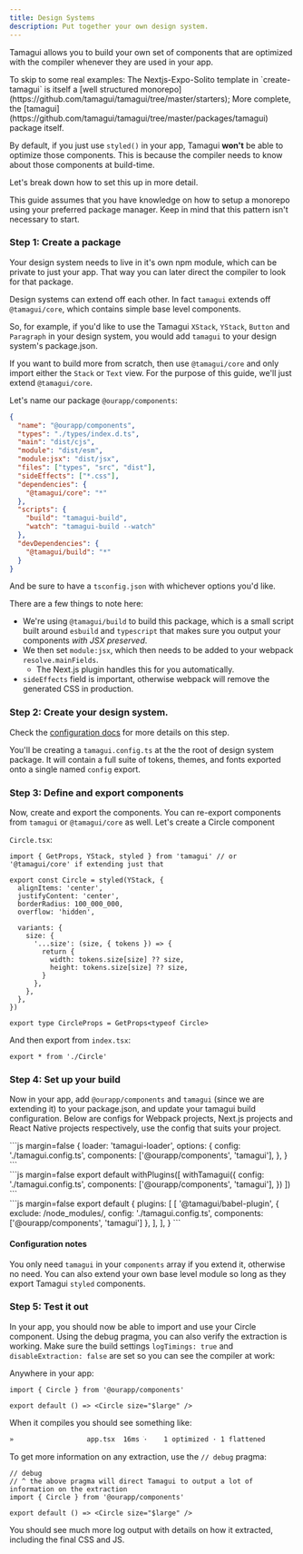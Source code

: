```yaml
---
title: Design Systems
description: Put together your own design system.
---
```


Tamagui allows you to build your own set of components that are optimized with the compiler whenever they are used in your app.

<Notice>
  To skip to some real examples: The Nextjs-Expo-Solito template in `create-tamagui` is itself a [well structured monorepo](https://github.com/tamagui/tamagui/tree/master/starters); More complete, the [tamagui](https://github.com/tamagui/tamagui/tree/master/packages/tamagui) package itself.
</Notice>

By default, if you just use `styled()` in your app, Tamagui **won't** be able to optimize those components. This is because the compiler needs to know about those components at build-time.

Let's break down how to set this up in more detail.

<Notice>
  This guide assumes that you have knowledge on how to setup a monorepo using your
  preferred package manager. Keep in mind that this pattern isn't necessary to start.
</Notice>

### Step 1: Create a package

Your design system needs to live in it's own npm module, which can be private to just your app. That way you can later direct the compiler to look for that package.

Design systems can extend off each other. In fact `tamagui` extends off `@tamagui/core`, which contains simple base level components.

So, for example, if you'd like to use the Tamagui `XStack`, `YStack`, `Button` and `Paragraph` in your design system, you would add `tamagui` to your design system's package.json.

If you want to build more from scratch, then use `@tamagui/core` and only import either the `Stack` or `Text` view. For the purpose of this guide, we'll just extend `@tamagui/core`.

Let's name our package `@ourapp/components`:

```json
{
  "name": "@ourapp/components",
  "types": "./types/index.d.ts",
  "main": "dist/cjs",
  "module": "dist/esm",
  "module:jsx": "dist/jsx",
  "files": ["types", "src", "dist"],
  "sideEffects": ["*.css"],
  "dependencies": {
    "@tamagui/core": "*"
  },
  "scripts": {
    "build": "tamagui-build",
    "watch": "tamagui-build --watch"
  },
  "devDependencies": {
    "@tamagui/build": "*"
  }
}
```

And be sure to have a `tsconfig.json` with whichever options you'd like.

There are a few things to note here:

- We're using `@tamagui/build` to build this package, which is a small script built around `esbuild` and `typescript` that makes sure you output your components _with JSX preserved_.
- We then set `module:jsx`, which then needs to be added to your webpack `resolve.mainFields`.
  - The Next.js plugin handles this for you automatically.
- `sideEffects` field is important, otherwise webpack will remove the generated CSS in production.

### Step 2: Create your design system.

Check the [configuration docs](/docs/core/configuration) for more details on this step.

You'll be creating a `tamagui.config.ts` at the the root of design system package. It will contain a full suite of tokens, themes, and fonts exported onto a single named `config` export.

### Step 3: Define and export components

Now, create and export the components. You can re-export components from `tamagui` or `@tamagui/core` as well. Let's create a Circle component

`Circle.tsx`:

```tsx
import { GetProps, YStack, styled } from 'tamagui' // or '@tamagui/core' if extending just that

export const Circle = styled(YStack, {
  alignItems: 'center',
  justifyContent: 'center',
  borderRadius: 100_000_000,
  overflow: 'hidden',

  variants: {
    size: {
      '...size': (size, { tokens }) => {
        return {
          width: tokens.size[size] ?? size,
          height: tokens.size[size] ?? size,
        }
      },
    },
  },
})

export type CircleProps = GetProps<typeof Circle>
```

And then export from `index.tsx`:

```tsx
export * from './Circle'
```

### Step 4: Set up your build

Now in your app, add `@ourapp/components` and `tamagui` (since we are extending it) to your package.json, and update your tamagui build configuration. Below are configs for Webpack projects, Next.js projects and React Native projects respectively, use the config that suits your project.

<CodeBlockWithTabs>
  <div id="webpack.config.js">
  ```js margin=false
  {
    loader: 'tamagui-loader',
    options: {
      config: './tamagui.config.ts',
      components: ['@ourapp/components', 'tamagui'],
    },
  }
  ```
  </div>

  <div id="next.config.js">
  ```js margin=false
  export default withPlugins([
    withTamagui({
      config: './tamagui.config.ts',
      components: ['@ourapp/components', 'tamagui'],
    })
  ])
  ```
  </div>

  <div id="babel.config.js">
  ```js margin=false
  export default {
    plugins: [
      [
        '@tamagui/babel-plugin',
        {
          exclude: /node_modules/,
          config: './tamagui.config.ts',
          components: ['@ourapp/components', 'tamagui']
        },
      ],
    ],
  }
  ```
  </div>
</CodeBlockWithTabs>

#### Configuration notes

You only need `tamagui` in your `components` array if you extend it, otherwise no need. You can also extend your own base level module so long as they export Tamagui `styled` components.

### Step 5: Test it out

In your app, you should now be able to import and use your Circle component. Using the debug pragma, you can also verify the extraction is working. Make sure the build settings `logTimings: true` and `disableExtraction: false` are set so you can see the compiler at work:

Anywhere in your app:

```tsx
import { Circle } from '@ourapp/components'

export default () => <Circle size="$large" />
```

When it compiles you should see something like:

```bash
»                  app.tsx  16ms ׁ·    1 optimized · 1 flattened
```

To get more information on any extraction, use the `// debug` pragma:

```tsx
// debug
// ^ the above pragma will direct Tamagui to output a lot of information on the extraction
import { Circle } from '@ourapp/components'

export default () => <Circle size="$large" />
```

You should see much more log output with details on how it extracted, including the final CSS and JS.
